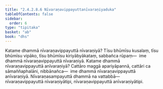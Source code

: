 ```yaml
---
title: "2.4.2.8.6 Nīvaraṇavippayuttanīvaraṇiyaduka"
tableOfContents: false
sidebar:
  order: 6
type: "tipitaka"
basket: "ab"
book: "dhs"
---
```



<DynamicBreadcrumb />

<Division number="1513" book="dhs" bookNo="29" page="285">

<Paragraph number="2224" book="dhs">
Katame dhammā nīvaraṇavippayuttā nīvaraṇiyā? Tīsu bhūmīsu kusalaṃ, tīsu bhūmīsu vipāko, tīsu bhūmīsu kiriyābyākataṃ, sabbañca rūpaṃ—  ime dhammā nīvaraṇavippayuttā nīvaraṇiyā.
</Paragraph>

</Division>
<Division number="1514" book="dhs" bookNo="29" page="285">

<Paragraph number="2225" book="dhs">
Katame dhammā nīvaraṇavippayuttā anīvaraṇiyā? Cattāro maggā apariyāpannā, cattāri ca sāmaññaphalāni, nibbānañca—  ime dhammā nīvaraṇavippayuttā anīvaraṇiyā. Nīvaraṇasampayuttā dhammā na vattabbā—  nīvaraṇavippayuttā nīvaraṇiyātipi, nīvaraṇavippayuttā anīvaraṇiyātipi.
</Paragraph>
</Division>